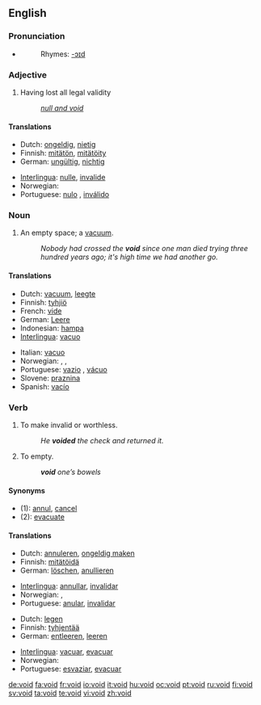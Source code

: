==English==
{{Wikipedia}}

===Pronunciation===
*{{audio|en-us-void.ogg|Audio (US)}}
*:Rhymes: [[Rhymes:English:-ɔɪd|-ɔɪd]]

===Adjective===
{{en-adj|-}}

# Having lost all legal validity
#: ''[[null and void]]''

====Translations====
{{trans-top|Having lost all legal validity}}
* Dutch: [[ongeldig]], [[nietig]]
* Finnish: [[mitätön]], [[mitätöity]]
* German: [[ungültig]], [[nichtig]]
{{trans-mid}}
* [[Interlingua]]: [[nulle]], [[invalide]]
* Norwegian: {{t-|no|ugyldig}}
* Portuguese: [[nulo]] {{m}}, [[inválido]] {{m}}
{{trans-bottom}}

===Noun===
{{en-noun}}

# An empty space; a [[vacuum]].
#: ''Nobody had crossed the '''void''' since one man died trying three hundred years ago; it's high time we had another go.''

====Translations====
{{trans-top|An empty space; a vacuum}}
* Dutch: [[vacuum]], [[leegte]]
* Finnish: [[tyhjiö]]
* French: [[vide]] {{m}}
* German: [[Leere]] {{f}}
* Indonesian: [[hampa]]
* [[Interlingua]]: [[vacuo]]
{{trans-mid}}
* Italian: [[vacuo]] {{m}}
* Norwegian: {{t|no|intet|n}}, {{t-|no|tomhet|m}}, {{t-|no|vakuum|n}}
* Portuguese: [[vazio]] {{m}}, [[vácuo]] {{m}}
* Slovene: [[praznina]] {{f}}
* Spanish: [[vacío]] {{m}}
{{trans-bottom}}

===Verb===
{{en-verb}}

# {{transitive}} To make invalid or worthless.
#: ''He '''voided''' the check and returned it.''
# {{transitive}} {{medicine}} To empty.
#: '''''void''' one’s bowels''

====Synonyms====
*(1): [[annul]], [[cancel]]
*(2): [[evacuate]]

====Translations====
{{trans-top|to make invalid or worthless}}
* Dutch: [[annuleren]], [[ongeldig maken]]
* Finnish: [[mitätöidä]]
* German: [[löschen]], [[anullieren]]
{{trans-mid}}
* [[Interlingua]]: [[annullar]], [[invalidar]]
* Norwegian: {{t-|no|annulere}}, {{t-|no|gjøre ugyldig}}
* Portuguese: [[anular]], [[invalidar]]
{{trans-bottom}}

{{trans-top|(medicine) to empty}}
* Dutch: [[legen]]
* Finnish: [[tyhjentää]]
* German: [[entleeren]], [[leeren]]
{{trans-mid}}
* [[Interlingua]]: [[vacuar]], [[evacuar]]
* Norwegian: {{t-|no|tømme}}
* Portuguese: [[esvaziar]], [[evacuar]]
{{trans-bottom}}

[[de:void]]
[[fa:void]]
[[fr:void]]
[[io:void]]
[[it:void]]
[[hu:void]]
[[oc:void]]
[[pt:void]]
[[ru:void]]
[[fi:void]]
[[sv:void]]
[[ta:void]]
[[te:void]]
[[vi:void]]
[[zh:void]]